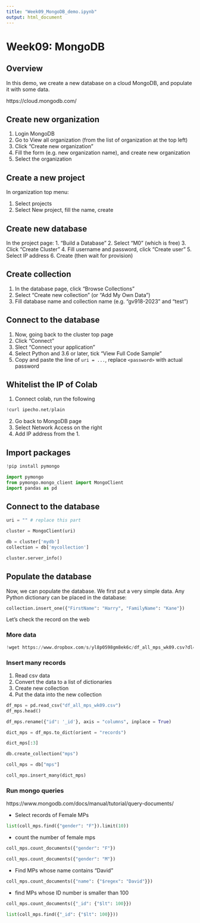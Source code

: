 ```yaml
---
title: "Week09_MongoDB_demo.ipynb"
output: html_document
---
```


# Week09: MongoDB

## Overview

In this demo, we create a new database on a cloud MongoDB, and populate it with some data.

https://cloud.mongodb.com/



## Create new organization

1. Login MongoDB
2. Go to View all organization (from the list of organization at the top left)
3. Click "Create new organization"
4. Fill the form (e.g. new organization name), and create new organization
5. Select the organization




## Create a new project

In organization top menu:

1. Select projects
2. Select New project, fill the name, create


## Create new database

In the project page:
1. "Build a Database"
2. Select "M0" (which is free)
3. Click "Create Cluster"
4. Fill username and password, click "Create user"
5. Select IP address
6. Create (then wait for provision)


## Create collection

1. In the database page, click "Browse Collections"
2. Select "Create new collection" (or "Add My Own Data")
2. Fill database name and collection name (e.g. "gv918-2023" and "test")

## Connect to the database

1. Now, going back to the cluster top page
2. Click "Connect"
3. Slect "Connect your application"
4. Select Python and 3.6 or later, tick "View Full Code Sample"
5. Copy and paste the line of `uri = ...`, replace `<password>` with actual password

## Whitelist the IP of Colab

1. Connect colab, run the following

```python
!curl ipecho.net/plain
```

2. Go back to MongoDB page
3. Select Network Access on the right
4. Add IP address from the 1.

## Import packages

```python
!pip install pymongo
```

```python
import pymongo
from pymongo.mongo_client import MongoClient
import pandas as pd
```

## Connect to the database

```python
uri = "" # replace this part
```

```python
cluster = MongoClient(uri)
```

```python
db = cluster['mydb']
collection = db['mycollection']
```

```python
cluster.server_info()
```

## Populate the database

Now, we can populate the database. We first put a very simple data. Any Python dictionary can be placed in the database:

```python
collection.insert_one({"FirstName": "Harry", "FamilyName": "Kane"})
```

Let's check the record on the web

### More data

```python
!wget https://www.dropbox.com/s/yl8p0598gm8ek6c/df_all_mps_wk09.csv?dl=0 -O df_all_mps_wk09.csv
```

### Insert many records

1. Read csv data
2. Convert the data to a list of dictionaries
3. Create new collection
4. Put the data into the new collection

```python
df_mps = pd.read_csv("df_all_mps_wk09.csv")
df_mps.head()
```

```python
df_mps.rename({"id": '_id'}, axis = "columns", inplace = True)
```

```python
dict_mps = df_mps.to_dict(orient = "records")
```

```python
dict_mps[:3]
```

```python
db.create_collection("mps")
```

```python
coll_mps = db["mps"]
```

```python
coll_mps.insert_many(dict_mps)
```

### Run mongo queries

https://www.mongodb.com/docs/manual/tutorial/query-documents/

- Select records of Female MPs

```python
list(coll_mps.find({"gender": "F"}).limit(10))
```

- count the number of female mps

```python
coll_mps.count_documents({"gender": "F"})
```

```python
coll_mps.count_documents({"gender": "M"})
```

- Find MPs whose name contains "David"

```python
coll_mps.count_documents({"name": {"$regex": "David"}})
```

- find MPs whose ID number is smaller than 100

```python
coll_mps.count_documents({"_id": {"$lt": 100}})
```

```python
list(coll_mps.find({"_id": {"$lt": 100}}))
```

